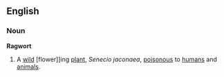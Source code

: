 ==English==
===Noun===
'''Ragwort'''
{{wikipedia}}
# A [[wild]] [flower]]ing [[plant]], ''Senecio jaconaea'', [[poisonous]] to [[human]]s and [[animal]]s.